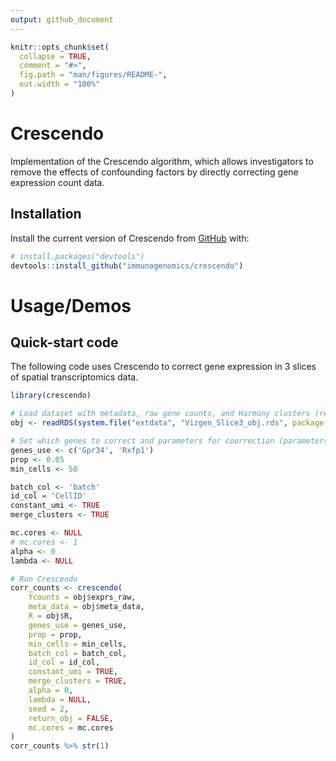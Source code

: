 ```yaml
---
output: github_document
---
```


<!-- README.md is generated from README.Rmd. Please edit that file -->

```r
knitr::opts_chunk$set(
  collapse = TRUE,
  comment = "#>",
  fig.path = "man/figures/README-",
  out.width = "100%"
)
```

# Crescendo

<!-- badges: start -->
<!-- badges: end -->

Implementation of the Crescendo algorithm, which allows investigators to remove the effects of confounding factors by directly correcting gene expression count data.

## Installation

Install the current version of Crescendo from [GitHub](https://github.com/) with:

``` r
# install.packages("devtools")
devtools::install_github("immunogenomics/crescendo")
```

# Usage/Demos

## Quick-start code

The following code uses Crescendo to correct gene expression in 3 slices of spatial transcriptomics data.

```r
library(crescendo)

# Load dataset with metadata, raw gene counts, and Harmony clusters (result from running the Harmony algorithm)
obj <- readRDS(system.file("extdata", "Vizgen_Slice3_obj.rds", package = "crescendo"))

# Set which genes to correct and parameters for coorrection (parameters explained in GettingStarted vignette)
genes_use <- c('Gpr34', 'Rxfp1')
prop <- 0.05
min_cells <- 50

batch_col <- 'batch'
id_col = 'CellID'
constant_umi <- TRUE
merge_clusters <- TRUE

mc.cores <- NULL
# mc.cores <- 1
alpha <- 0
lambda <- NULL

# Run Crescendo
corr_counts <- crescendo(
    Ycounts = obj$exprs_raw,
    meta_data = obj$meta_data,
    R = obj$R,
    genes_use = genes_use,
    prop = prop,
    min_cells = min_cells,
    batch_col = batch_col,
    id_col = id_col,
    constant_umi = TRUE,
    merge_clusters = TRUE,
    alpha = 0,
    lambda = NULL,
    seed = 2,
    return_obj = FALSE,
    mc.cores = mc.cores
)
corr_counts %>% str(1)
```
